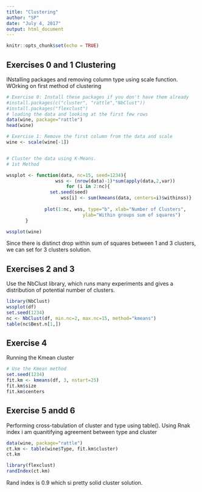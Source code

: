 ```yaml
---
title: "Clustering"
author: "SP"
date: "July 4, 2017"
output: html_document
---
```


```r
knitr::opts_chunk$set(echo = TRUE)
```

## Exercises 0 and 1 Clustering
INstalling packages and removing column type using scale function. WOrking on first method of clustering

```r
# Exercise 0: Install these packages if you don't have them already
#install.packages(c("cluster", "rattle","NbClust"))
#install.packages("flexclust")
# loading the data and looking at the first few rows
data(wine, package="rattle")
head(wine)

# Exercise 1: Remove the first column from the data and scale
wine <- scale(wine[-1]) 


# Cluster the data using K-Means.
# 1st Method

wssplot <- function(data, nc=15, seed=1234){
	              wss <- (nrow(data)-1)*sum(apply(data,2,var))
               	      for (i in 2:nc){
		        set.seed(seed)
	                wss[i] <- sum(kmeans(data, centers=i)$withinss)}
	                
		      plot(1:nc, wss, type="b", xlab="Number of Clusters",
	                        ylab="Within groups sum of squares")
	   }

wssplot(wine)
``` 
Since there is distinct drop within sum of squares between 1 and 3 clusters, we can set for 3 clusters solution. 


## Exercises 2 and 3
 Use the NbClust library, which runs many experiments and gives a distribution of potential number of clusters.
``` r
library(NbClust)
wssplot(df)                                      
set.seed(1234)
nc <- NbClust(df, min.nc=2, max.nc=15, method="kmeans")
table(nc$Best.n[1,])
```


## Exercise 4
Running the Kmean cluster 
```r
# Use the Kmean method 
set.seed(1234)
fit.km <- kmeans(df, 3, nstart=25)
fit.km$size
fit.km$centers   
```

## Exercise 5 andd 6
Performing cross-tabulation of cluster and type using table(). Using Rnak index i am quanitifying agreement between type and cluster

```r
data(wine, package="rattle")
ct.km <- table(wine$Type, fit.km$cluster)
ct.km

library(flexclust)
randIndex(ct.km)

```
Rand index is 0.9 which si pretty solid cluster solution. 
